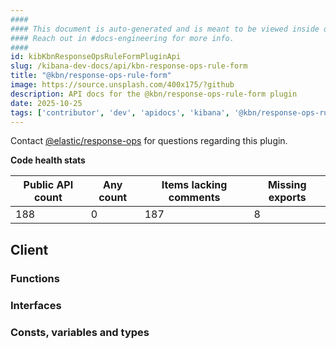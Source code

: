 ```yaml
---
####
#### This document is auto-generated and is meant to be viewed inside our experimental, new docs system.
#### Reach out in #docs-engineering for more info.
####
id: kibKbnResponseOpsRuleFormPluginApi
slug: /kibana-dev-docs/api/kbn-response-ops-rule-form
title: "@kbn/response-ops-rule-form"
image: https://source.unsplash.com/400x175/?github
description: API docs for the @kbn/response-ops-rule-form plugin
date: 2025-10-25
tags: ['contributor', 'dev', 'apidocs', 'kibana', '@kbn/response-ops-rule-form']
---
```




Contact [@elastic/response-ops](https://github.com/orgs/elastic/teams/response-ops) for questions regarding this plugin.

**Code health stats**

| Public API count  | Any count | Items lacking comments | Missing exports |
|-------------------|-----------|------------------------|-----------------|
| 188 | 0 | 187 | 8 |

## Client

### Functions
<DocDefinitionList data={kbnResponseOpsRuleFormObj.client.functions}/>

### Interfaces
<DocDefinitionList data={kbnResponseOpsRuleFormObj.client.interfaces}/>

### Consts, variables and types
<DocDefinitionList data={kbnResponseOpsRuleFormObj.client.misc}/>


